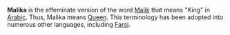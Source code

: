 '''Malika''' is the effeminate version of the word [[Malik]] that means "King" in [[Arabic language|Arabic]].  Thus, Malika means [[monarch|Queen]].  This terminology has been adopted into numerous other languages, including [[Farsi]].
